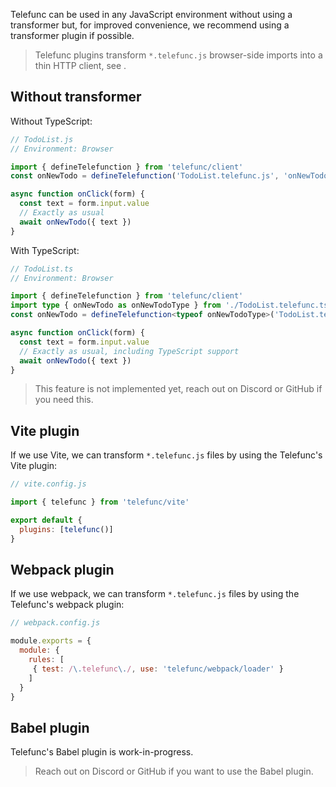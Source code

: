 
Telefunc can be used in any JavaScript environment without using a transformer but, for improved convenience, we recommend using a transformer plugin if possible.

> Telefunc plugins transform `*.telefunc.js` browser-side imports into a thin HTTP client, see <Link href="/tour" />.


## Without transformer

Without TypeScript:

```js
// TodoList.js
// Environment: Browser

import { defineTelefunction } from 'telefunc/client'
const onNewTodo = defineTelefunction('TodoList.telefunc.js', 'onNewTodo')

async function onClick(form) {
  const text = form.input.value
  // Exactly as usual
  await onNewTodo({ text })
}
```

With TypeScript:

```ts
// TodoList.ts
// Environment: Browser

import { defineTelefunction } from 'telefunc/client'
import type { onNewTodo as onNewTodoType } from './TodoList.telefunc.ts'
const onNewTodo = defineTelefunction<typeof onNewTodoType>('TodoList.telefunc.ts', 'onNewTodo')

async function onClick(form) {
  const text = form.input.value
  // Exactly as usual, including TypeScript support
  await onNewTodo({ text })
}
```

> This feature is not implemented yet, reach out on Discord or GitHub if you need this.

## Vite plugin

If we use Vite, we can transform `*.telefunc.js` files by using the Telefunc's Vite plugin:

```js
// vite.config.js

import { telefunc } from 'telefunc/vite'

export default {
  plugins: [telefunc()]
}
```

## Webpack plugin

If we use webpack, we can transform `*.telefunc.js` files by using the Telefunc's webpack plugin:

```js
// webpack.config.js

module.exports = {
  module: {
    rules: [
     { test: /\.telefunc\./, use: 'telefunc/webpack/loader' }
    ]
  }
}
```

## Babel plugin

Telefunc's Babel plugin is work-in-progress.

> Reach out on Discord or GitHub if you want to use the Babel plugin.
